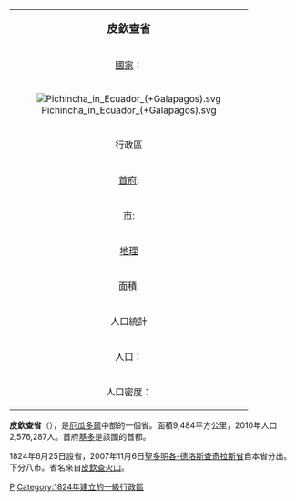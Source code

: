 {| class="infobox bordered" align=right cellpadding=4 cellspacing=0 width=275 style="clear:right; margin: 0 0 1em 1em; background: #f9f9f9;  font-size: 95%;"
|-
|colspan=2 align=center bgcolor="#BFDFFF"|<big>'''皮欽查省'''</big>
|-
|[[國家|國家]]：|| [[厄瓜多共和國|厄瓜多共和國]]
|-
! colspan="3" | [[File:Pichincha_in_Ecuador_(+Galapagos).svg|center]]
|-
!colspan=2 align=center bgcolor="#BFDFFF"|行政區
|-
|[[首府|首府]]:||[[基多|基多]]
|-
|[[市|市]]:||8個
|-
!colspan=2 align=center bgcolor="#BFDFFF"|[[地理|地理]]
|-
|面積:||9,494 km² 
|-
!colspan=2 align=center bgcolor="#BFDFFF"|人口統計
|-
|人口：||2,576,287 人 (2010)
|-
|人口密度：||2,576,287 人/km² (2010)
|}

'''皮欽查省'''（{{lang-es|Provincia de Pichincha}}），是[[厄瓜多爾|厄瓜多爾]]中部的一個省。面積9,484平方公里，2010年人口2,576,287人。首府[[基多|基多]]是該國的首都。

1824年6月25日設省，2007年11月6日[[聖多明各-德洛斯查奇拉斯省|聖多明各-德洛斯查奇拉斯省]]自本省分出。下分八市。省名來自[[皮欽查火山|皮欽查火山]]。

{{厄瓜多尔省份}}

[[Category:厄瓜多爾省份|P]]
[[Category:1824年建立的一級行政區|Category:1824年建立的一級行政區]]